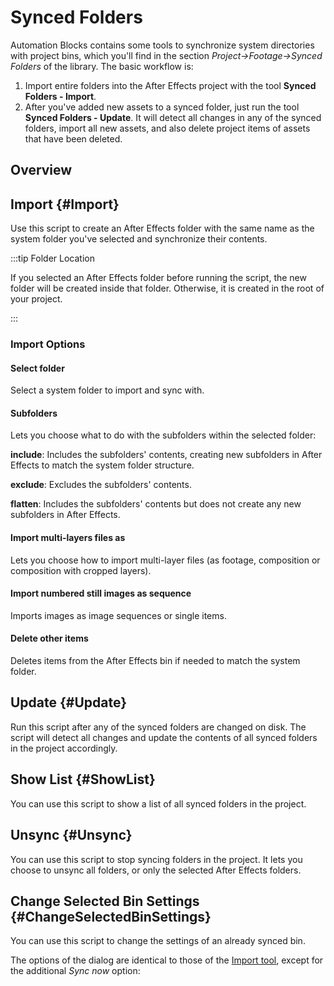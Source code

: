 
# Synced Folders

Automation Blocks contains some tools to synchronize system directories with project bins, which you'll find in the section *Project->Footage->Synced Folders* of the library. The basic workflow is:

1. Import entire folders into the After Effects project with the tool **Synced Folders - Import**.
2. After you've added new assets to a synced folder, just run the tool **Synced Folders - Update**. It will detect all changes in any of the synced folders, import all new assets, and also delete project items of assets that have been deleted.

## Overview

<Youtube id="V4YDdsXeEoM" square />

## Import {#Import}

Use this script to create an After Effects folder with the same name as the system folder you've selected and synchronize their contents.

:::tip Folder Location

If you selected an After Effects folder before running the script, the new folder will be created inside that folder.
Otherwise, it is created in the root of your project.

:::

<RetinaImg
	src="/img/tools-ae/syncedFoldersImportDialog.png"
	alt="After Effects Script: Synced Folders - Import"
/>

### Import Options

#### Select folder

Select a system folder to import and sync with.

#### Subfolders

Lets you choose what to do with the subfolders within the selected folder:

**include**: Includes the subfolders' contents, creating new subfolders in After Effects to match the system folder structure.

**exclude**: Excludes the subfolders' contents.

**flatten**: Includes the subfolders' contents but does not create any new subfolders in After Effects.

#### Import multi-layers files as

Lets you choose how to import multi-layer files (as footage, composition or composition with cropped layers).

#### Import numbered still images as sequence

Imports images as image sequences or single items.

#### Delete other items

Deletes items from the After Effects bin if needed to match the system folder.

## Update {#Update}

Run this script after any of the synced folders are changed on disk. The script will detect all changes and update the contents of all synced folders in the project accordingly.

## Show List {#ShowList}

You can use this script to show a list of all synced folders in the project.

## Unsync {#Unsync}

You can use this script to stop syncing folders in the project.
It lets you choose to unsync all folders, or only the selected After Effects folders.

<RetinaImg
	src="/img/tools-ae/syncedFoldersUnsyncDialog.png"
	alt="After Effects Script: Synced Folders - Unsync"
/>

## Change Selected Bin Settings {#ChangeSelectedBinSettings}

You can use this script to change the settings of an already synced bin.

<RetinaImg
	src="/img/tools-ae/syncedFoldersChangeSelectedBinSettingsDialog.png"
	alt="After Effects Script: Synced Folders - Change Selected Bin Settings"
/>

The options of the dialog are identical to those of the [Import tool](#Import), except for the additional *Sync now* option:

